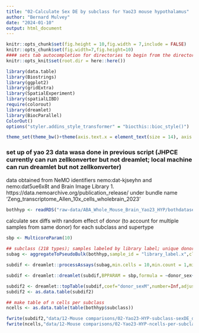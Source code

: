 ```yaml
---
title: "02-Calculate Sex DE by subclass for Yao23 mouse hypothalamus"
author: "Bernard Mulvey"
date: "2024-01-10"
output: html_document
---
```


```r
knitr::opts_chunk$set(fig.height = 10,fig.width = 7,include = FALSE)
knitr::opts_chunk$set(fig.width=7,fig.height=10)
#### sets tab autocompletion for directories to begin from the directory containing the .Rproj session, instead of the script's directory if different
knitr::opts_knit$set(root.dir = here::here())

library(data.table)
library(Biostrings)
library(ggplot2)
library(gridExtra)
library(SpatialExperiment)
library(spatialLIBD)
require(colorout)
library(dreamlet)
library(BiocParallel)
ColorOut()
options("styler.addins_style_transformer" = "biocthis::bioc_style()")

theme_set(theme_bw()+theme(axis.text.x = element_text(size = 14), axis.title.x = element_text(size = 16), axis.text.y = element_text(size = 14), axis.title.y = element_text(size =16), plot.title = element_text(size = 20,hjust=0.5), strip.text = element_text(size=18), legend.text = element_text(size=10), legend.title = element_text(size=11,hjust=0.5)))
```

### set up of yao 23 data wasa done in previous script (JHPCE currently can run zellkonverter but not dreamlet; local machine can run dreamlet but not zellkonverter)

data obtained from NeMO identifiers nemo:dat-kjseyhn and nemo:dat5ue6x8t and Brain Image Library
	1. https://data.nemoarchive.org/publication_release/ under bundle name ‘Zeng_transcriptome_Allen_10x_cells_wholebrain_2023'
```r
bothhyp <- readRDS("raw-data/ABA_Whole_Mouse_Brain_Yao23_HYP/bothdatasets_raw_asSCE.RDS")
```

calculate sex diffs with random effect of donor (to account for multiple samples from same donor) for each subclass and supertype
```r
sbp <- MulticoreParam(10)

## subclass (218 types); samples labeled by library label; unique donor mice by donor_label
subag <- aggregateToPseudoBulk(bothhyp,sample_id = "library_label.x",cluster_id = "subclass",assay = "counts",BPPARAM = sbp)

subdif <- dreamlet::processAssays(subag,min.cells = 10,min.count = 1,min.samples = 4,min.prop = 0.4,normalize.method = "TMM",useCountsWeights = T,formula = ~donor_sex+(1|donor_label),BPPARAM = sbp)

subdif <- dreamlet::dreamlet(subdif,BPPARAM = sbp,formula = ~donor_sex+(1|donor_label))

subdif2 <- dreamlet::topTable(subdif,coef="donor_sexM",number=Inf,adjust.method ="BH")
subdif2 <- as.data.table(subdif2)

## make table of n cells per subclass
ncells <- as.data.table(table(bothhyp$subclass))

fwrite(subdif2,"data/12-Mouse comparisons/02-Yao23-HYP-subclass-sexDE_dreamlet_donormouse-ranfx.txt",sep='\t',quote=F,row.names=F)
fwrite(ncells,"data/12-Mouse comparisons/02-Yao23-HYP-ncells-per-subclass.txt",sep='\t',quote=F,row.names=F)
```
